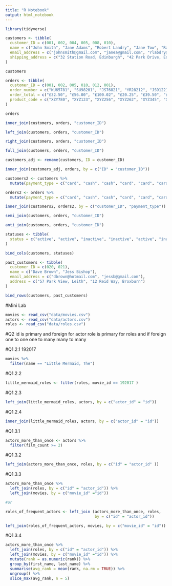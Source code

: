 ```yaml
---
title: "R Notebook"
output: html_notebook
---
```

```r
library(tidyverse)
```
```r
customers <- tibble(
  customer_ID = c(001, 002, 004, 005, 008, 010), 
  name = c("John Smith", "Jane Adams", "Robert Landry", "Jane Tow", "Raul Tann", "Hilary Joyal"),
  email_address = c("johnsmith@gmail.com", "janea@gmail.com", "rlabdry@hotmail.com", "janet89@aol.com", "paul.tann1@gmail.com", NA),
  shipping_address = c("32 Station Road, Edinburgh", "42 Park Drive, Edinburgh", NA, "10 Gardiner Rd, Edinburgh", "12 Main St, Edinburgh", " 234 Queensferry Rd, Edinburgh,")
)

customers
```

```r
orders <- tibble(
  customer_ID = c(001, 002, 005, 010, 012, 001), 
  order_number = c("KU65781", "SU98201", "JS76821", "YR28212", "JS91221","YR21873"),
  order_total = c("£32.50", "£56.00", "£100.02", "£20.25", "£39.50", "£45.00"),
  product_code = c("XZY780", "XYZ123", "XYZ256", "XYZ262", "XYZ345", "XYZ127")
)

orders 
```
```r
inner_join(customers, orders, "customer_ID")
```
```r
left_join(customers, orders, "customer_ID")
```
```r
right_join(customers, orders, "customer_ID")
```
```r
full_join(customers, orders, "customer_ID")
```
```r
customers_adj <- rename(customers, ID = customer_ID)
```
```r
inner_join(customers_adj, orders, by = c("ID" = "customer_ID"))
```
```r
customers2 <- customers %>% 
  mutate(payment_type = c("card", "cash", "cash", "card", "card", "card"))

orders2 <- orders %>% 
  mutate(payment_type = c("card", "cash", "cash", "card", "card", "card"))
```

```r
inner_join(customers2, orders2, by = c("customer_ID", "payment_type"))
```
```r
semi_join(customers, orders, "customer_ID")
```
```r
anti_join(customers, orders, "customer_ID")
```

```r
statuses <- tibble(
  status = c("active", "active", "inactive", "inactive", "active", "inactive")
) 
```
```r
bind_cols(customers, statuses)
```
```r
past_customers <- tibble(
  customer_ID = c(020, 021), 
  name = c("Dave Brown", "Jess Bishop"),
  email_address = c("dbrown@hotmail.com", "jessb@gmail.com"),
  address = c("57 Park View, Leith", "12 Reid Way, Broxburn")
)
```

```r
bind_rows(customers, past_customers)
```

#Mini Lab
```r
movies <- read_csv("data/movies.csv")
actors <- read_csv("data/actors.csv")
roles <- read_csv("data/roles.csv")
```
#Q2
id is primary and foreign for actor
role is primary for roles and if foreign
one to one
one to many
many to many

#Q1.2.1
192017
```r
movies %>% 
  filter(name == "Little Mermaid, The")
```
#Q1.2.2
```r
little_mermaid_roles <- filter(roles, movie_id == 192017 )
```

#Q1.2.3
```r
left_join(little_mermaid_roles, actors, by = c("actor_id" = "id"))
```

#Q1.2.4
```r
inner_join(little_mermaid_roles, actors, by = c("actor_id" = "id"))
```

#Q1.3.1
```r
actors_more_than_once <- actors %>% 
  filter(film_count >= 2)
```
#Q1.3.2
```r
left_join(actors_more_than_once, roles, by = c("id" = "actor_id" ))
```
#Q1.3.3
```r
actors_more_than_once %>% 
  left_join(roles, by = c("id" = "actor_id")) %>% 
  left_join(movies, by = c("movie_id" ="id"))

#or

roles_of_frequent_actors <- left_join (actors_more_than_once, roles, 
                                       by = c("id" = "actor_id"))

left_join(roles_of_frequent_actors, movies, by = c("movie_id" = "id"))
```
#Q1.3.4
```r
actors_more_than_once %>% 
  left_join(roles, by = c("id" = "actor_id")) %>% 
  left_join(movies, by = c("movie_id" ="id")) %>% 
  mutate(rank = as.numeric(rank)) %>% 
  group_by(first_name, last_name) %>% 
  summarise(avg_rank = mean(rank, na.rm = TRUE)) %>% 
  ungroup() %>% 
  slice_max(avg_rank, n = 5)
```